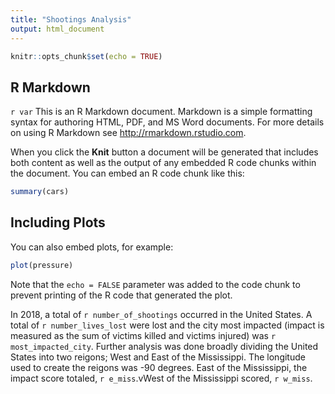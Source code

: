 ```yaml
---
title: "Shootings Analysis"
output: html_document
---
```


```r
knitr::opts_chunk$set(echo = TRUE)
```

## R Markdown

`r var `
This is an R Markdown document. Markdown is a simple formatting syntax for authoring HTML, PDF, and MS Word documents. For more details on using R Markdown see <http://rmarkdown.rstudio.com>.

When you click the **Knit** button a document will be generated that includes both content as well as the output of any embedded R code chunks within the document. You can embed an R code chunk like this:

```r
summary(cars)
```

## Including Plots

You can also embed plots, for example:

```r
plot(pressure)
```

Note that the `echo = FALSE` parameter was added to the code chunk to prevent printing of the R code that generated the plot.

In 2018, a total of `r number_of_shootings` occurred in the United
States. A total of `r number_lives_lost` were lost and the city
most impacted (impact is measured as the sum of victims killed and
victims injured) was `r most_impacted_city`. Further analysis was 
done broadly dividing the United States into two reigons; West and
East of the Mississippi. The longitude used to create the reigons 
was -90 degrees. East of the Mississippi, the impact score 
totaled, `r e_miss`.vWest of the Mississippi scored, `r w_miss`. 




